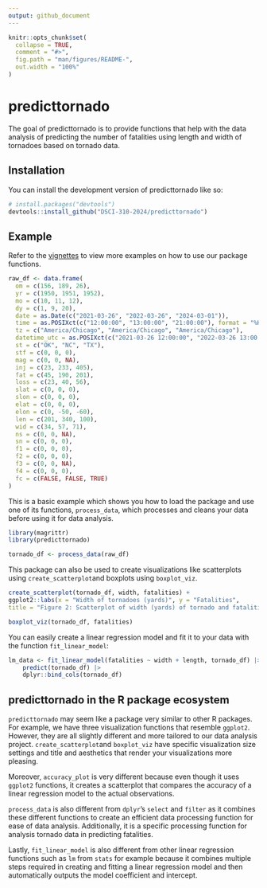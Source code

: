 ```yaml
---
output: github_document
---
```


<!-- README.md is generated from README.Rmd. Please edit that file -->

```r
knitr::opts_chunk$set(
  collapse = TRUE,
  comment = "#>",
  fig.path = "man/figures/README-",
  out.width = "100%"
)
```

# predicttornado

<!-- badges: start -->

<!-- badges: end -->

The goal of predicttornado is to provide functions that help with the data analysis of predicting the number of fatalities using length and width of tornadoes based on tornado data. 

## Installation

You can install the development version of predicttornado like so:

``` r
# install.packages("devtools")
devtools::install_github("DSCI-310-2024/predicttornado")
```

## Example

Refer to the [vignettes](https://github.com/DSCI-310-2024/predicttornado/blob/main/vignettes/predicttornado-vignette.Rmd) to view more examples on how to use our package functions. 

```r
raw_df <- data.frame(
  om = c(156, 189, 26), 
  yr = c(1950, 1951, 1952), 
  mo = c(10, 11, 12), 
  dy = c(1, 9, 20), 
  date = as.Date(c("2021-03-26", "2022-03-26", "2024-03-01")),
  time = as.POSIXct(c("12:00:00", "13:00:00", "21:00:00"), format = "%H:%M:%S"),
  tz = c("America/Chicago", "America/Chicago", "America/Chicago"),
  datetime_utc = as.POSIXct(c("2021-03-26 12:00:00", "2022-03-26 13:00:00", "2024-03-01 21:00:00")),
  st = c("OK", "NC", "TX"),
  stf = c(0, 0, 0), 
  mag = c(0, 0, NA), 
  inj = c(23, 233, 405), 
  fat = c(45, 190, 201), 
  loss = c(23, 40, 56), 
  slat = c(0, 0, 0), 
  slon = c(0, 0, 0), 
  elat = c(0, 0, 0), 
  elon = c(0, -50, -60), 
  len = c(201, 340, 100), 
  wid = c(34, 57, 71), 
  ns = c(0, 0, NA), 
  sn = c(0, 0, 0), 
  f1 = c(0, 0, 0), 
  f2 = c(0, 0, 0), 
  f3 = c(0, 0, NA), 
  f4 = c(0, 0, 0), 
  fc = c(FALSE, FALSE, TRUE)
)
```

This is a basic example which shows you how to load the package and use one of its functions, `process_data`, which processes and cleans your data before using it for data analysis. 

```r
library(magrittr)
library(predicttornado)

tornado_df <- process_data(raw_df)
```

This package can also be used to create visualizations like scatterplots using `create_scatterplot`and boxplots using `boxplot_viz`. 

```r
create_scatterplot(tornado_df, width, fatalities) + 
ggplot2::labs(x = "Width of tornadoes (yards)", y = "Fatalities", 
title = "Figure 2: Scatterplot of width (yards) of tornado and fatalities")
```

```r
boxplot_viz(tornado_df, fatalities)
```

You can easily create a linear regression model and fit it to your data with the function `fit_linear_model`: 

```r
lm_data <- fit_linear_model(fatalities ~ width + length, tornado_df) |>
    predict(tornado_df) |>
    dplyr::bind_cols(tornado_df)
```

## predicttornado in the R package ecosystem 

`predicttornado` may seem like a package very similar to other R packages. For example, we have three visualization functions that resemble `ggplot2`. However, they are all slightly different and more tailored to our data analysis project.  `create_scatterplot`and `boxplot_viz` have specific visualization size settings and title and aesthetics that render your visualizations more pleasing. 

Moreover, `accuracy_plot` is very different because even though it uses `ggplot2` functions, it creates a scatterplot that compares the accuracy of a linear regression model to the actual observations. 

`process_data` is also different from `dplyr`'s `select` and `filter` as it combines these different functions to create an efficient data processing function for ease of data analysis. Additionally, it is a specific processing function for analysis tornado data in predicting fatalities. 

Lastly, `fit_linear_model` is also different from other linear regression functions such as `lm` from `stats` for example because it combines multiple steps required in creating and fitting a linear regression model and then automatically outputs the model coefficient and intercept. 

 
